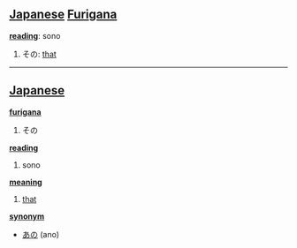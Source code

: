 == [[Japanese]] [[Furigana]] ==                             

'''[[reading]]''': sono

# その: [[that]]                                          

----

== [[Japanese]] ==                                          

'''[[furigana]]'''
# その

'''[[reading]]'''
# sono

'''[[meaning]]'''
# [[that]]

'''[[synonym]]'''
* [[あの]] (ano)